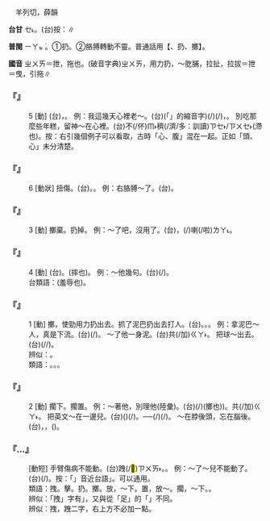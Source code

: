 
=={{ruby|拽|ㄓㄨㄞ}}==

　羊列切，薛韻

'''台甘''' <rt>ㆤ˪</rt>。(台)按：{{ruby|拽|ㄗㄨㄞ˫}}{{ruby|著|ㄉㄧㄜㆷ ͘}}∥

'''普閩''' <rt>ㄧㄚㆵ ͘</rt>。①扔。②胳膊轉動不靈。普通話用【{{ruby|拽|ㄓㄨㄞ}}、扔、擲】。

'''國音''' <rt>ㄓㄨㄞ</rt>＝抴，拖也。(破音字典)<rt>ㄓㄨㄞ</rt>，用力扔，～肐脯{{ruby|。|ㄓㄨㄞˋ}}，拉扯，拉拔{{ruby|。|ㄧㄝˋ}}＝抴＝曳，引拖∥

    

==='''『{{ruby|拽|ㄓㄨㄞ}}』'''===
:5  [動] (台){{ruby|癪|ㄐㄧㆤㆶ}}，{{ruby|慒|ㄗㄜ}}{{ruby|慒|ㄗㄜ}}{{ruby|注|ㄉㄨ˪}}{{ruby|注|ㄉㄨ˪}}。 例：我這幾天心裡老～{{ruby|得|·ㄉㄜˊ}}{{ruby|慌|ㄏㄨㄤ}}。(台){{ruby|我|ㆣㄨㄚˋ}}{{ruby|<mark>&#xffb50;</mark>|ㄐㄧㆵ}}(「{{ruby|此|ㄐㄧˋ}}{{ruby|一|ㄐㄧㆵ ͘}}」的縮音字)(/{{ruby|此|ㄐㄧㆵ}}){{ruby|幾|ㄍㄨㄧˋ}}{{ruby|日|ㆢㄧㆵ ͘/ㄌㄧㆵ ͘}}{{ruby|不|ㄅㄨㆵ}}{{ruby|時|ㄒㄧˊ}}{{ruby|心|ㄒㄧㆬ}}{{ruby|內|ㄌㄞ˫}}{{ruby|慒|ㄗㄜ}}{{ruby|慒|ㄗㄜ}}(/{{ruby|腹|ㄅㄚㆶ}}{{ruby|肚|ㄉㆦˋ}}{{ruby|駐|ㄉㄨ˪}}{{ruby|駐|ㄉㄨ˪}})，{{ruby|<mark>&#xffa49;</mark>|ㆠㆤㆷ/ㆠㄨㆤㆷ}}{{ruby|吐|ㄊㆦˋ}}{{ruby|<mark>&#xffa49;</mark>|ㆠㆤㆷ/ㆠㄨㆤㆷ}}{{ruby|吐|ㄊㆦˋ}}。 別吃那麼些年糕，留神～在心裡。(台)不(/伓)<rt>ㆬ˫</rt>{{ruby|通|ㄊㄤ}}{{ruby|食|ㄐㄧㄚㆷ ͘}}{{ruby|<mark>&#xf9075;</mark>|ㄏㄧㄚㆷ}}{{ruby|恁|ㄌㄧㄣ˪}}穧(/濟/多：訓讀)<rt>ㄗㆤ˫/ㄗㄨㆤ˫</rt>{{ruby|甜|ㄉㆪ}}{{ruby|粿|ㄍㄨㆤˋ/ㄍㆤˋ}}{{ruby|會|ㄨㆤ˫/ㆤ˫}}{{ruby|駐|ㄉㄨ˪}}(滯也){{ruby|住|ㄉㄧㄠˊ}}{{ruby|咧|ㄌㆤ˪}}。按：右引幾個例子可以看取，古時「心、腹」混在一起。正如「頭、心」未分清楚。
    

==='''『{{ruby|拽|ㄓㄨㄞ}}』'''===
:6  [動狀] 扭傷。(台){{ruby|扭|ㄌㄠˋ/ㄋㄠˋ}}{{ruby|著|ㄉㄧㄜㆷ ͘}}。{{ruby|撓|ㄋㄠˋ/ㄌㄠˋ}}{{ruby|著|ㄉㄧㄜㆷ ͘}}。 例：右胳膊～了。(台){{ruby|正|ㄐㄧㆩ˪}}{{ruby|手|ㄑㄧㄨˋ}}{{ruby|撓|ㄋㄠˋ/ㄌㄠˋ}}{{ruby|著|ㄉㄧㄜㆷ ͘}}。
    

==='''『{{ruby|拽|ㄓㄨㄞ}}』'''===
:3  [動] 擲棄。扔掉。 例：～了吧，沒用了。(台){{ruby|無|ㆠㄜˊ}}{{ruby|路|ㄌㆦ˫}}{{ruby|用|ㄧㆲ˫/ㄧㄥ˫}}，{{ruby|<mark>&#xf91b9;</mark>|ㄏㄧㄚㆵ}}(/{{ruby|<mark>&#xffaf0;</mark>|ㄏㆪ˪}}){{ruby|<mark>&#xffa58;</mark>|ㄙㄚㆶ}}{{ruby|好|ㄏㄜˋ}}喇(/啦)<rt>ㄌㄚ˪</rt>。
    

==='''『{{ruby|拽|ㄓㄨㄞ}}』'''===
:4  [動] (台){{ruby|講|ㄍㆲˋ}}{{ruby|→|ㄍㆲ}}{{ruby|話|ㄨㆤ˫}}{{ruby|無|ㆠㄜˊ}}{{ruby|好|ㄏㄜˋ}}{{ruby|聲|ㄒㄧㆩ}}{{ruby|嗽|ㄙㄠ˪}}。{{ruby|拼|ㄅㄧㆩ˪}}{{ruby|<mark>&#xffa58;</mark>|ㄙㄚㆶ}}(摔也)。 例：～他幾句。(台){{ruby|挽|ㄇㄞˋ}}{{ruby|採|ㄘㄞˋ}}{{ruby|伊|ㄧ}}{{ruby|幾|ㄍㄨㄧˋ}}{{ruby|句|ㄍㄨ˪}}(/{{ruby|幾|ㄍㄨㄧˋ}}{{ruby|句|ㄍㄨㆷ}}{{ruby|仔|ㄚ}}{{ruby|話|ㄨㆤ˫}})。
:台類語：{{ruby|衰|ㄙㄨㆤ}}(羞辱也)。
:
    

==='''『{{ruby|拽|ㄓㄨㄞ}}』'''===
:1  [動] 擲，使勁用力扔出去。抓了泥巴扔出去打人。(台){{ruby|<mark>&#xf91d8;</mark>|ㄎㄧㄢ}}。{{ruby|掞|ㄉㄢ˪}}。{{ruby|擱|ㄍㆦㆶ ͘}}。 例：拿泥巴～人，真是下流。(台){{ruby|提|ㄊㆤㆷ ͘}}{{ruby|路|ㄌㆦ˫}}{{ruby|溝|ㄍㆦ/ㄍㄠ}}{{ruby|糜|ㆠㆤˊ/ㄇㄨㆤˊ/ㆠㄨㆤˊ}}(/{{ruby|爛|ㄋㄨㄚ˫}}{{ruby|溝|ㄍㄠ/ㄍㆦ}}{{ruby|膏|ㄍㄜ}}{{ruby|糜|ㄇㄨㆤˊ/ㆠㄨㆤˊ}}){{ruby|擱|ㄍㆦㆶ ͘}}{{ruby|人|·ㄌㄤˊ}}。 ～了他一身泥。(台)共(/加)<rt>ㄍㄚ˫</rt>{{ruby|伊|ㄧ}}{{ruby|擱|ㄍㆦㆶ ͘}}{{ruby|佹|ㄍㄨㄧ}}{{ruby|身|ㄒㄧㄥ}}{{ruby|軀|ㄎㄨ}}{{ruby|土|ㄊㆦˊ}}。 把球～出去。(台){{ruby|<mark>&#xf91d8;</mark>|ㄎㄧㄢ}}{{ruby|球|ㄍㄧㄨˊ}}(/{{ruby|掞|ㄉㄢ˪}}{{ruby|球|ㄍㄧㄨˊ}}/{{ruby|練|ㄌㄧㄢ˫}}{{ruby|球|ㄍㄧㄨˊ}})。
:辨似：{{ruby|跩|ㄓㄨㄞˇ}}。
:
:類語：{{ruby|扔|ㄖㄥ}}。{{ruby|擲|ㄓˊ}}。{{ruby|擊|ㄐㄧˊ}}。
:
    

==='''『{{ruby|拽|ㄓㄨㄞ}}』'''===
:2  [動] 擱下。擱置。 例：～著他，別理他(陸彙)。(台){{ruby|共|ㄍㄚ˫}}{{ruby|伊|ㄧ}}{{ruby|<mark>&#xf91b9;</mark>|ㄏㄧㄚㆵ}}{{ruby|擱|ㄍㄚㆶ ͘}}(/{{ruby|射|ㄗㄜㆷ ͘}})(擲也)){{ruby|咧|ㄌㆤ˪}}{{ruby|<mark>&#xffb49;</mark>|ㄇㄞ˪}}{{ruby|插|ㄘㄚㆴ}}{{ruby|伊|·ㄧ}}。共(/加)<rt>ㄍㄚ˫</rt>{{ruby|放|ㄅㄤ˪}}{{ruby|囥|ㄎㆭ˪}}{{ruby|咧|ㄌㆤ˪}}。 把英文～在一邊兒。(台){{ruby|將|ㄐㄧㆲ}}{{ruby|英|ㄧㄥ}}{{ruby|文|ㆠㄨㄣˊ}}{{ruby|冊|ㄘㆤㆷ}}({{ruby|且|ㄑㄧㆩˋ}}){{ruby|囥|ㄎㆭ˪}}(/{{ruby|<mark>&#xf91b9;</mark>|ㄏㄧㄚㆵ}}){{ruby|踮|ㄉㄧㆰ˪}}{{ruby|邊|ㄅㆪ}}{{ruby|仔|ㄚ}}。──{{ruby|別|ㄅㄚㆵ}}{{ruby|項|ㄏㄤ˫}}{{ruby|載|ㄉㄞ˫}}(/{{ruby|戴|ㄉㄞ˪}}){{ruby|事|ㄐㄧ˪}}(/{{ruby|事|ㄉㄞ˫}}{{ruby|情|ㄐㄧ˪}}){{ruby|較|ㄎㄚㆷ}}{{ruby|要|ㄧㄠ˪}}{{ruby|緊|ㄍㄧㄣˋ}}。 ～在脖後頭，忘在腦後。(台){{ruby|囥|ㄎㆭ˪}}{{ruby|踮|ㄉㄧㆰ˪}}{{ruby|頭|ㄊㄠˊ}}{{ruby|殼|ㄎㆦㆶ}}{{ruby|後|ㄠ˫}}，{{ruby|無|ㆠㄜˊ}}{{ruby|要|ㄧㄠ˪}}{{ruby|緊|ㄍㄧㄣˋ}}，{{ruby|<mark>&#xffa45;</mark>|ㆠㆤ˫/ㆠㄨㆤ˫}}{{ruby|記|ㄍㄧ˪}}{{ruby|得|ㄉㄧㆵ}}{{ruby|了|ㄌㄧㄠˋ}}{{ruby|了|ㄌㄧㄠˋ}}({{ruby|去|ㄎㄧ˪}})。
    

==='''『{{ruby|拽|ㄓㄨㄞ}}…{{ruby|胳|ㄍㄜ}}{{ruby|膊|·ㄅㄛˊ}}』'''===
: [動短] 手臂傷病不能動。(台)跩(/<mark>&#xffbf6;</mark>)<rt>ㄗㄨㄞ˫</rt>{{ruby|著|ㄉㄧㄜㆷ ͘}}。{{ruby|撓|ㄋㄠˋ/ㄌㄠˋ}}{{ruby|著|ㄉㄧㄜㆷ ͘}}。 例：～了～兒不能動了。(台){{ruby|撓|ㄋㄠˋ/ㄌㄠˋ}}{{ruby|著|ㄉㄧㄜㆷ ͘}}(/{{ruby|<mark>&#xffbf6;</mark>|ㄗㄨㆮ˫}}{{ruby|著|ㄉㄧㄜㆷ ͘}}){{ruby|手|ㄑㄧㄨˋ}}{{ruby|骨|ㄍㄨㆵ}}{{ruby|<mark>&#xffa45;</mark>|ㆠㆤ˫/ㆠㄨㆤ˫}}{{ruby|轉|ㄉㄧㄣˋ}}{{ruby|<mark>&#xffa45;</mark>|ㆠㆤ˫/ㆠㄨㆤ˫}}{{ruby|動|ㄉㄤ˫}}。按：「{{ruby|跩|ㄓㄨㄞ}}」音近台語{{ruby|「|ㄗㄨㄞ˫/ㄗㄨㆮ}}」。可以通用。
:類語：拽。擊。扔。擲。放，～下。置，放～。擱，～下。{{ruby|撂|ㄌㄧㄠˋ}}。
:
:辨似：「拽」字有{{ruby|「|ㄓㄨㄞ}}{{ruby|、|ㄓㄨㄞˋ}}{{ruby|、|ㄧㄝˋ}}」，又與從「足」的「{{ruby|跩|ㄓㄨㄞˇ}}」不同。
:
:辨似：拽，跩二字，右上方不必加一點。
:
    
